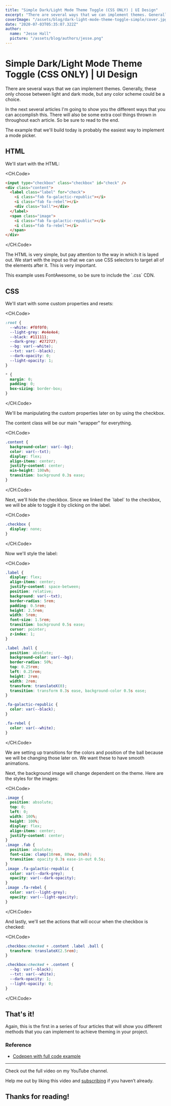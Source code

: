 ```yaml
---
title: "Simple Dark/Light Mode Theme Toggle (CSS ONLY) | UI Design"
excerpt: "There are several ways that we can implement themes. Generally, these only choose between light and dark mode, but any color scheme could be a choice. In the next several articles I'm going to show you the different ways that you can accomplish this. There will also be some extra cool things thrown in throughout each article. So be sure to read to the end."
coverImage: "/assets/blog/dark-light-mode-theme-toggle-simple/cover.jpg"
date: "2020-07-03T05:35:07.322Z"
author:
  name: "Jesse Hall"
  picture: "/assets/blog/authors/jesse.png"
---
```


<base target="_blank" rel="noreferrer nofollow" />

# Simple Dark/Light Mode Theme Toggle (CSS ONLY) | UI Design

There are several ways that we can implement themes. Generally, these only choose between light and dark mode, but any color scheme could be a choice.

In the next several articles I'm going to show you the different ways that you can accomplish this. There will also be some extra cool things thrown in throughout each article. So be sure to read to the end.

The example that we'll build today is probably the easiest way to implement a mode picker.

## HTML

We'll start with the HTML:

<CH.Code>

```html index.html
<input type="checkbox" class="checkbox" id="check" />
<div class="content">
  <label class="label" for="check">
    <i class="fab fa-galactic-republic"></i>
    <i class="fab fa-rebel"></i>
    <div class="ball"></div>
  </label>
  <span class="image">
    <i class="fab fa-galactic-republic"></i>
    <i class="fab fa-rebel"></i>
  </span>
</div>
```

</CH.Code>

The HTML is very simple, but pay attention to the way in which it is layed out. We start with the input so that we can use CSS selectors to target all of the elements after it. This is very important.

This example uses FontAwesome, so be sure to include the \`.css\` CDN.

## CSS

We'll start with some custom properties and resets:

<CH.Code>

```css global.css
:root {
  --white: #f0f0f0;
  --light-grey: #e4e4e4;
  --black: #111111;
  --dark-grey: #272727;
  --bg: var(--white);
  --txt: var(--black);
  --dark-opacity: 0;
  --light-opacity: 1;
}

* {
  margin: 0;
  padding: 0;
  box-sizing: border-box;
}
```

</CH.Code>

We'll be manipulating the custom properties later on by using the checkbox.

The content class will be our main "wrapper" for everything.

<CH.Code>

```css global.css
.content {
  background-color: var(--bg);
  color: var(--txt);
  display: flex;
  align-items: center;
  justify-content: center;
  min-height: 100vh;
  transition: background 0.3s ease;
}
```

</CH.Code>

Next, we'll hide the checkbox. Since we linked the \`label\` to the checkbox, we will be able to toggle it by clicking on the label.

<CH.Code>

```css global.css
.checkbox {
  display: none;
}
```

</CH.Code>

Now we'll style the label:

<CH.Code>

```css global.css
.label {
  display: flex;
  align-items: center;
  justify-content: space-between;
  position: relative;
  background: var(--txt);
  border-radius: 5rem;
  padding: 0.5rem;
  height: 2.5rem;
  width: 5rem;
  font-size: 1.5rem;
  transition: background 0.5s ease;
  cursor: pointer;
  z-index: 1;
}

.label .ball {
  position: absolute;
  background-color: var(--bg);
  border-radius: 50%;
  top: 0.25rem;
  left: 0.25rem;
  height: 2rem;
  width: 2rem;
  transform: translateX(0);
  transition: transform 0.3s ease, background-color 0.5s ease;
}

.fa-galactic-republic {
  color: var(--black);
}

.fa-rebel {
  color: var(--white);
}
```

</CH.Code>

We are setting up transitions for the colors and position of the ball because we will be changing those later on. We want these to have smooth animations.

Next, the background image will change dependent on the theme. Here are the styles for the images:

<CH.Code>

```css global.css
.image {
  position: absolute;
  top: 0;
  left: 0;
  width: 100%;
  height: 100%;
  display: flex;
  align-items: center;
  justify-content: center;
}
.image .fab {
  position: absolute;
  font-size: clamp(10rem, 80vw, 80vh);
  transition: opacity 0.3s ease-in-out 0.5s;
}
.image .fa-galactic-republic {
  color: var(--dark-grey);
  opacity: var(--dark-opacity);
}
.image .fa-rebel {
  color: var(--light-grey);
  opacity: var(--light-opacity);
}
```

</CH.Code>

And lastly, we'll set the actions that will occur when the checkbox is checked:

<CH.Code>

```css global.css
.checkbox:checked + .content .label .ball {
  transform: translateX(2.5rem);
}

.checkbox:checked + .content {
  --bg: var(--black);
  --txt: var(--white);
  --dark-opacity: 1;
  --light-opacity: 0;
}
```

</CH.Code>

## That's it!

Again, this is the first in a series of four articles that will show you different methods that you can implement to achieve theming in your project.

### Reference

- [Codepen with full code example](https://codepen.io/codeSTACKr/pen/JjGOWvJ)

---

Check out the full video on my YouTube channel.

Help me out by liking this video and [subscribing](https://www.youtube.com/codeSTACKr/?sub_confirmation=1) if you haven’t already.

<YouTubeEmbed title="Simple Dark/Light Mode Theme Toggle (CSS ONLY) | UI Design" id="b4FBTr5pSgw" />

## **Thanks for reading!**
